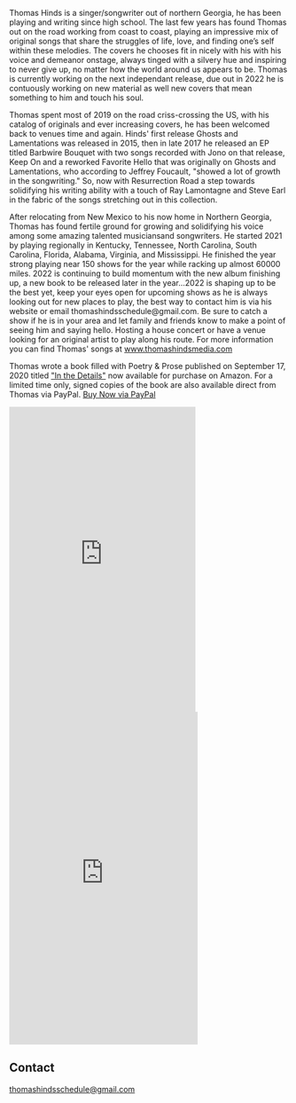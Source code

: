 
<Banner />

<Container>

<p>Thomas Hinds is a singer/songwriter out of northern Georgia, he has been playing and writing since high school. The last few years has found Thomas out on the road working from coast to coast, playing an impressive mix of original songs that share the struggles of life, love, and finding one’s self within these melodies. The covers he chooses fit in nicely with his with his voice and demeanor onstage, always tinged with a silvery hue and inspiring to never give up, no matter how the world around us appears to be. Thomas is currently working on the next independant release, due out in 2022 he is contuously working on new material as well new covers that mean something to him and touch his soul. </p>
<p>Thomas spent most of 2019 on the road criss-crossing the US, with his catalog of originals and ever increasing covers, he has been welcomed back to venues time and again. Hinds' first release Ghosts and Lamentations was released in 2015, then in late 2017 he released an EP titled Barbwire Bouquet with two songs recorded with Jono on that release, Keep On and a reworked Favorite Hello that was originally on Ghosts and Lamentations, who according to Jeffrey Foucault, "showed a lot of growth in the songwriting." So, now with Resurrection Road a step towards solidifying his writing ability with a touch of Ray Lamontagne and Steve Earl in the fabric of the songs stretching out in this collection. </p>
<p>After relocating from New Mexico to his now home in Northern Georgia, Thomas has found fertile ground for growing and solidifying his voice among some amazing talented musiciansand songwriters. He started 2021 by playing regionally in Kentucky, Tennessee, North Carolina, South Carolina, Florida, Alabama, Virginia, and Mississippi. He finished the year strong playing near 150 shows for the year while racking up almost 60000 miles. 2022 is continuing to build momentum with the new album finishing up, a new book to be released later in the year...2022 is shaping up to be the best yet, keep your eyes open for upcoming shows as he is always looking out for new places to play, the best way to contact him is via his website or email thomashindsschedule@gmail.com. Be sure to catch a show if he is in your area and let family and friends know to make a point of seeing him and saying hello. Hosting a house concert or have a venue looking for an original artist to play along his route. For more information you can find Thomas' songs at <a href="https://thomashindsmedia.com/#releases">www.thomashindsmedia.com</a></p>
<p id="book">Thomas wrote a book filled with Poetry & Prose published on September 17, 2020 titled <a href="https://www.amazon.com/dp/1513666940/ref=cm_sw_em_r_mt_dp_.ZCQFbCW1NY3R">"In the Details"</a> now available for purchase on Amazon. For a limited time only, signed copies of the book are also available direct from Thomas via PayPal. <a href="https://www.paypal.com/cgi-bin/webscr?cmd=_xclick&business=thmshinds%40yahoo%2ecom&lc=US&item_name=In%20The%20Details%20%28Signed%29&amount=15%2e00&currency_code=USD&button_subtype=services&tax_rate=7%2e000&shipping=3%2e00&bn=PP%2dBuyNowBF%3abtn_buynowCC_LG%2egif%3aNonHosted" className="gtm-button-primary">Buy Now via PayPal</a></p>

<Grids columns="2">

<div id="inthedetails" className="text-center"><iframe type="text/html" width="336" height="550" frameborder="0" allowfullscreen style="max-width:100%" src="https://read.amazon.com/kp/card?asin=B08JL22NSY&preview=inline&linkCode=kpe&ref_=cm_sw_r_kb_dp_QEdRFbWS8MW9P&tag=thmshinds-20" ></iframe></div>

<iframe id="shows" src="https://www.facebook.com/plugins/page.php?href=https%3A%2F%2Fwww.facebook.com%2Fhindsthomas&tabs=events&width=340&height=550&small_header=true&adapt_container_width=true&hide_cover=true&show_facepile=true&appId=194207237291861" width="340" height="600" style="border:none;overflow:hidden" scrolling="no" frameborder="0" allowfullscreen="true" allow="autoplay; clipboard-write; encrypted-media; picture-in-picture; web-share"></iframe>

</Grids>

<Youtube url="https://www.youtube.com/watch?v=vupGbexCqWo" />

<Releases releases={props.releases} />

<!--
<Shows shows={props.shows} />
-->

## Contact

<!--
  The `id="contact"` attribute below is for creating internal anchor link.
  You can remove/change it, but make sure you edit the corresponding link
  in src/gatsby-theme-musician/config/navigation.yml
  See: https://learn.freecodecamp.org/responsive-web-design/basic-html-and-html5/link-to-internal-sections-of-a-page-with-anchor-elements/
-->

<div id="contact" className="text-center">
<a href = "mailto: thomashindsschedule@gmail.com">thomashindsschedule@gmail.com</a>
<p />
<Subscribe />
</div>

</Container>
